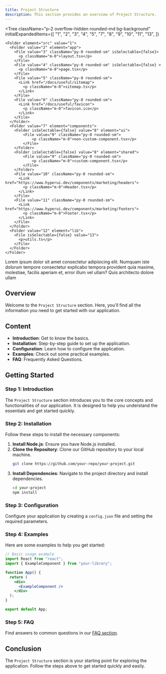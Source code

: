 ```yaml
---
title: Project Structure
description: This section provides an overview of Project Structure.
---
```


<Tree
className="p-2 overflow-hidden rounded-md bg-background"
initialExpandedItems={[
  "1",
  "2",
  "3",
  "4",
  "5",
  "7",
  "8",
  "9",
  "10",
  "11",
  "13",
]}
>
    <Folder element="src" value="1">
      <Folder value="2" element="app">
        <File value="3" className="py-0 rounded-sm" isSelectable={false}>
          <p className="m-0">layout.tsx</p>
        </File>
        <File value="4" className="py-0 rounded-sm" isSelectable={false} >
          <p className="m-0">page.tsx</p>
        </File>
        <File value="5" className="py-0 rounded-sm">
          <Link href="/docs/useful/sitemap">
            <p className="m-0">sitemap.ts</p>
          </Link>
        </File>
        <File value="6" className="py-0 rounded-sm">
          <Link href="/docs/useful/favicon">
            <p className="m-0">favicon.ico</p>
          </Link>
        </File>
      </Folder>
      <Folder value="7" element="components">
        <Folder isSelectable={false} value="8" element="ui">
            <File value="9" className="py-0 rounded-sm">
                <p className="m-0">non-custom-component.tsx</p>
            </File>
        </Folder>
        <Folder isSelectable={false} value="8" element="shared">
            <File value="9" className="py-0 rounded-sm">
                <p className="m-0">custom-component.tsx</p>
            </File>
        </Folder>
        <File value="10" className="py-0 rounded-sm">
          <Link href="https://www.hyperui.dev/components/marketing/headers">
            <p className="m-0">Header.tsx</p>
          </Link>
        </File>
        <File value="11" className="py-0 rounded-sm">
          <Link href="https://www.hyperui.dev/components/marketing/footers">
            <p className="m-0">Footer.tsx</p>
          </Link>
        </File>
      </Folder>
      <Folder value="12" element="lib">
        <File isSelectable={false} value="13">
          <p>utils.ts</p>
        </File>
      </Folder>
    </Folder>
</Tree>

Lorem ipsum dolor sit amet consectetur adipisicing elit. Numquam iste dolorum tempore consectetur explicabo tempora provident quia maxime, molestiae, facilis aperiam et, error illum vel ullam? Quis architecto dolore ullam

## Overview

Welcome to the `Project Structure` section. Here, you'll find all the information you need to get started with our application.

## Content

- **Introduction**: Get to know the basics.
- **Installation**: Step-by-step guide to set up the application.
- **Configuration**: Learn how to configure the application.
- **Examples**: Check out some practical examples.
- **FAQ**: Frequently Asked Questions.

## Getting Started

### Step 1: Introduction

The `Project Structure` section introduces you to the core concepts and functionalities of our application. It is designed to help you understand the essentials and get started quickly.

### Step 2: Installation

Follow these steps to install the necessary components:

1. **Install Node.js**: Ensure you have Node.js installed.
2. **Clone the Repository**: Clone our GitHub repository to your local machine.
   ```bash
   git clone https://github.com/your-repo/your-project.git
   ```
3. **Install Dependencies**: Navigate to the project directory and install dependencies.
   ```bash
   cd your-project
   npm install
   ```

### Step 3: Configuration

Configure your application by creating a `config.json` file and setting the required parameters.

### Step 4: Examples

Here are some examples to help you get started:

```jsx
// Basic usage example
import React from "react";
import { ExampleComponent } from "your-library";

function App() {
  return (
    <div>
      <ExampleComponent />
    </div>
  );
}

export default App;
```

### Step 5: FAQ

Find answers to common questions in our [FAQ section](#).

## Conclusion

The `Project Structure` section is your starting point for exploring the application. Follow the steps above to get started quickly and easily.
